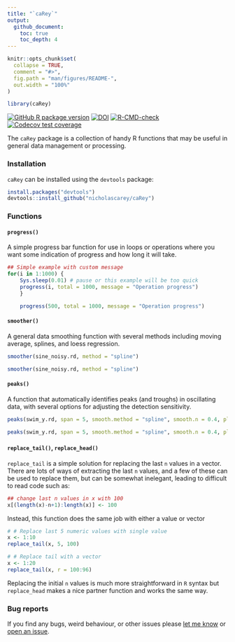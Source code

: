 ```yaml
---
title: "`caRey`"
output:
  github_document:
    toc: true
    toc_depth: 4
---
```


<!-- README.md is generated from README.Rmd. Please edit that file -->

```r
knitr::opts_chunk$set(
  collapse = TRUE,
  comment = "#>",
  fig.path = "man/figures/README-",
  out.width = "100%"
)
```

```r
library(caRey)
```

<!-- badges: start -->
[![GitHub R package version](https://img.shields.io/github/r-package/v/nicholascarey/caRey)](https://github.com/nicholascarey/caRey)
[![DOI](https://zenodo.org/badge/277777549.svg)](https://zenodo.org/badge/latestdoi/277777549)
[![R-CMD-check](https://github.com/nicholascarey/caRey/actions/workflows/R-CMD-check.yaml/badge.svg)](https://github.com/nicholascarey/caRey/actions/workflows/R-CMD-check.yaml)
[![Codecov test coverage](https://codecov.io/gh/nicholascarey/caRey/branch/master/graph/badge.svg)](https://app.codecov.io/gh/nicholascarey/caRey?branch=master)

<!-- badges: end -->

The `caRey` package is a collection of handy R functions that may be useful in general data management or processing. 

### Installation
`caRey` can be installed using the `devtools` package:

```r
install.packages("devtools")
devtools::install_github("nicholascarey/caRey")
```

### Functions

#### `progress()`

A simple progress bar function for use in loops or operations where you want some indication of progress and how long it will take. 

```r
## Simple example with custom message
for(i in 1:1000) {
    Sys.sleep(0.01) # pause or this example will be too quick
    progress(i, total = 1000, message = "Operation progress")
    }
```

```r
    progress(500, total = 1000, message = "Operation progress")
```

#### `smoother()`

A general data smoothing function with several methods including moving average, splines, and loess regression. 

```r
smoother(sine_noisy.rd, method = "spline")
```

```r
smoother(sine_noisy.rd, method = "spline")
```

#### `peaks()`

A function that automatically identifies peaks (and troughs) in oscillating data, with several options for adjusting the detection sensitivity. 

```r
peaks(swim_y.rd, span = 5, smooth.method = "spline", smooth.n = 0.4, plot.which = "p")
```

```r
peaks(swim_y.rd, span = 5, smooth.method = "spline", smooth.n = 0.4, plot.which = "p")
```

#### `replace_tail()`, `replace_head()`

`replace_tail` is a simple solution for replacing the last `n` values in a vector. There are lots of ways of extracting the last `n` values, and a few of these can be used to replace them, but can be somewhat inelegant, leading to difficult to read code such as: 

```r
## change last n values in x with 100
x[(length(x)-n+1):length(x)] <- 100
```

Instead, this function does the same job with either a value or vector

```r
# # Replace last 5 numeric values with single value
x <- 1:10
replace_tail(x, 5, 100)
```

``` r
# # Replace tail with a vector
x <- 1:20
replace_tail(x, r = 100:96)
```

Replacing the initial `n` values is much more straightforward in `R` syntax but `replace_head` makes a nice partner function and works the same way.

### Bug reports
If you find any bugs, weird behaviour, or other issues please [let me know](mailto:nicholascarey@gmail.com) or [open an issue](https://github.com/nicholascarey/caRey/issues).



